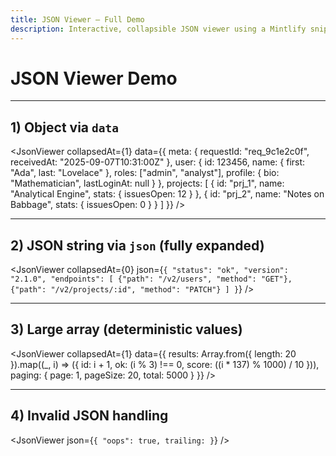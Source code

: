 ```yaml
---
title: JSON Viewer — Full Demo
description: Interactive, collapsible JSON viewer using a Mintlify snippet.
---
```



# JSON Viewer Demo

---

## 1) Object via `data`

<JsonViewer
  collapsedAt={1}
  data={{
    meta: { requestId: "req_9c1e2c0f", receivedAt: "2025-09-07T10:31:00Z" },
    user: {
      id: 123456,
      name: { first: "Ada", last: "Lovelace" },
      roles: ["admin", "analyst"],
      profile: { bio: "Mathematician", lastLoginAt: null }
    },
    projects: [
      { id: "prj_1", name: "Analytical Engine", stats: { issuesOpen: 12 } },
      { id: "prj_2", name: "Notes on Babbage", stats: { issuesOpen: 0 } }
    ]
  }}
/>

---

## 2) JSON string via `json` (fully expanded)

<JsonViewer
  collapsedAt={0}
  json={`{
    "status": "ok",
    "version": "2.1.0",
    "endpoints": [
      {"path": "/v2/users", "method": "GET"},
      {"path": "/v2/projects/:id", "method": "PATCH"}
    ]
  }`}
/>

---

## 3) Large array (deterministic values)

<JsonViewer
  collapsedAt={1}
  data={{
    results: Array.from({ length: 20 }).map((_, i) => ({
      id: i + 1,
      ok: (i % 3) !== 0,
      score: ((i * 137) % 1000) / 10
    })),
    paging: { page: 1, pageSize: 20, total: 5000 }
  }}
/>

---

## 4) Invalid JSON handling

<JsonViewer json={`{ "oops": true, trailing: }`} />

